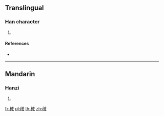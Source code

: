 {{character info/new}}
==Translingual==

===Han character===
{{Han char|rn=115|rad=禾|as=08|sn=13|four=23950|canj=HDIRM}}

# {{defn|Han|sort=禾08}}

====References====
* {{Han ref|kx=0855.210|dkj=25132|dj=1281.020|hdz=42611.110|uh=7A22|ud=31266|bh=DEFD|bd=57085}}

----

==Mandarin==

===Hanzi===
{{cmn-hanzi|pin=[[yù]] ([[yu4]])|wg=yü<sup>4</sup>}}

# {{defn|lang=cmn|sort=禾08}}

[[fr:稢]]
[[pl:稢]]
[[th:稢]]
[[zh:稢]]